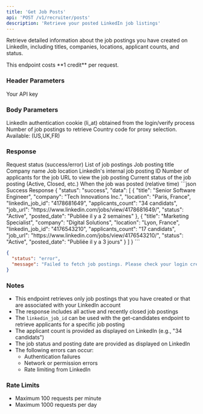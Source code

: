 ```yaml
---
title: 'Get Job Posts'
api: 'POST /v1/recruiter/posts'
description: 'Retrieve your posted LinkedIn job listings'
---
```


Retrieve detailed information about the job postings you have created on LinkedIn, including titles, companies, locations, applicant counts, and status.

<Note>
  This endpoint costs **1 credit** per request.
</Note>

### Header Parameters

<ParamField header="x-api-key" type="string" required>
  Your API key
</ParamField>

### Body Parameters

<ParamField body="login_token" type="string" required>
  LinkedIn authentication cookie (li_at) obtained from the login/verify process
</ParamField>

<ParamField body="total_results" type="number" default="10">
  Number of job postings to retrieve
</ParamField>

<ParamField body="country" type="string" default="FR">
  Country code for proxy selection. Available: (US,UK,FR)
</ParamField>

### Response

<ResponseField name="status" type="string">
  Request status (success/error)
</ResponseField>

<ResponseField name="data" type="array">
  List of job postings
</ResponseField>

<ResponseField name="data[].title" type="string">
  Job posting title
</ResponseField>

<ResponseField name="data[].company" type="string">
  Company name
</ResponseField>

<ResponseField name="data[].location" type="string">
  Job location
</ResponseField>

<ResponseField name="data[].linkedin_job_id" type="string">
  LinkedIn's internal job posting ID
</ResponseField>

<ResponseField name="data[].applicants_count" type="string">
  Number of applicants for the job
</ResponseField>

<ResponseField name="data[].job_url" type="string">
  URL to view the job posting
</ResponseField>

<ResponseField name="data[].status" type="string">
  Current status of the job posting (Active, Closed, etc.)
</ResponseField>

<ResponseField name="data[].posted_date" type="string">
  When the job was posted (relative time)
</ResponseField>

<ResponseExample>
```json Success Response
{
  "status": "success",
  "data": [
    {
      "title": "Senior Software Engineer",
      "company": "Tech Innovations Inc.",
      "location": "Paris, France",
      "linkedin_job_id": "4178681649",
      "applicants_count": "34 candidats",
      "job_url": "https://www.linkedin.com/jobs/view/4178681649/",
      "status": "Active",
      "posted_date": "Publiée il y a 2 semaines"
    },
    {
      "title": "Marketing Specialist",
      "company": "Digital Solutions",
      "location": "Lyon, France",
      "linkedin_job_id": "4176543210",
      "applicants_count": "17 candidats",
      "job_url": "https://www.linkedin.com/jobs/view/4176543210/",
      "status": "Active",
      "posted_date": "Publiée il y a 3 jours"
    }
  ]
}
```

```json Error Response
{
  "status": "error",
  "message": "Failed to fetch job postings. Please check your login credentials."
}
```
</ResponseExample>

### Notes
- This endpoint retrieves only job postings that you have created or that are associated with your LinkedIn account
- The response includes all active and recently closed job postings
- The `linkedin_job_id` can be used with the get-candidates endpoint to retrieve applicants for a specific job posting
- The applicant count is provided as displayed on LinkedIn (e.g., "34 candidats")
- The job status and posting date are provided as displayed on LinkedIn
- The following errors can occur:
  - Authentication failures
  - Network or permission errors
  - Rate limiting from LinkedIn

### Rate Limits
- Maximum 100 requests per minute
- Maximum 1000 requests per day